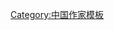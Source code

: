 {{Navbox
| name      = 紫金陈
| state     = {{{state|autocollapse}}}
| title     = [[紫金陈]]作品
| listclass = hlist

| group1 = 作品
| list1=
*少年股神（2007）
*资本对决（2009）
*浙大夜惊魂（2011）
*谋杀官员1（2014）
*谋杀官员2：化工女王的逆袭（2014）
*谋杀官员3：物理教师的时空诡计（2014）
*谋杀官员4：代上帝之手（2013）
*无证之罪（2014）
*坏小孩（2014）
*长夜难明（2017）
*追踪师（2018）
*低智商犯罪（2020）

| group2 = 网络剧
| list2=
*[[无证之罪]]（2017）
*[[隐秘的角落]]（2020）
*[[沉默的真相]]（2020）
*[[谋局]]（2020）
}}<noinclude>
{{collapsible option}}
[[Category:中国作家模板]]
</noinclude>